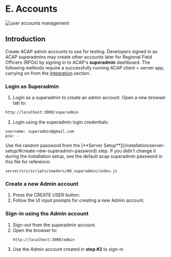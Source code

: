 
# E. Accounts

![user accounts management](https://raw.githubusercontent.com/acaptutorials/acaptutorials.github.io/refs/heads/assets/images/accounts_user_mngt.png)

## Introduction

Create ACAP admin accounts to use for testing. Developers signed in as ACAP superadmins may create other accounts later for Regional Field Officers (RFOs) by signing in to ACAP's **superadmin** dashboard. The following methods require a successfully running ACAP client + server app, carrying on from the [Integration](/installation/integration) section.

<Steps>

### Login as Superadmin

1. Login as a superadmin to create an admin account. Open a new browser tab to:

```bash copy
http://localhost:3000/superadmin
```

2. Login using the superadmin login credentials:

```
username: superadmin@gmail.com
p/w: -
```

<Callout type="info">
Use the random password from the [**Server Setup**](/installation/server-setup/#create-new-superadmin-password) step. If you didn't change it during the installation setup, see the default acap superadmin password in this file for reference:

`server/src/scripts/seeders/00_superadmin/index.js`
</Callout>

### Create a new Admin account

1. Press the CREATE USER button.
2. Follow the UI input prompts for creating a new Admin account.

### Sign-in using the Admin account

1. Sign-out from the superadmin account.
2. Open the browser to:
   ```bash copy
   http://localhost:3000/admin
   ```
3. Use the Admin account created in **step #2** to sign-in

</Steps>